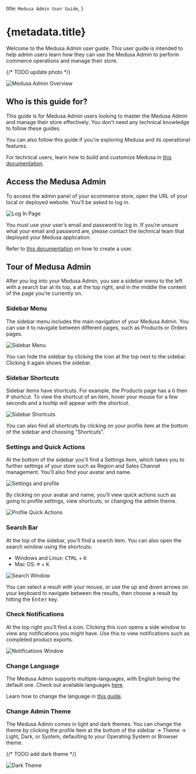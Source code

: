 
  title: `Medusa Admin User Guide`,
}

# {metadata.title}

Welcome to the Medusa Admin user guide. This user guide is intended to help admin users learn how they can use the Medusa Admin to perform commerce operations and manage their store.

{/* TODO update photo */}

![Medusa Admin Overview](https://res.cloudinary.com/dza7lstvk/image/upload/v1739530936/User%20Guide/Screenshot_2025-02-14_at_1.01.35_PM_ecyltl.png)

## Who is this guide for?

This guide is for Medusa Admin users looking to master the Medusa Admin and manage their store effectively. You don't need any technical knowledge to follow these guides.

You can also follow this guide if you're exploring Medusa and its operational features.

<Note>

For technical users, learn how to build and customize Medusa in [this documentation](!docs!/learn).

</Note>

## Access the Medusa Admin

To access the admin panel of your ecommerce store, open the URL of your local or deployed website. You’ll be asked to log in.

![Log In Page](https://res.cloudinary.com/dza7lstvk/image/upload/v1739526611/User%20Guide/Screenshot_2025-02-14_at_11.45.35_AM_j1gepy.png)

You must use your user’s email and password to log in. If you’re unsure what your email and password are, please contact the technical team that deployed your Medusa application.

<Note title="Technical Tip">

Refer to [this documentation](!resources!/medusa-cli#user) on how to create a user.

</Note>

## Tour of Medusa Admin

After you log into your Medusa Admin, you see a sidebar menu to the left with a search bar at its top, a <InlineIcon Icon={BellAlert} alt="bell" /> at the top right, and in the middle the content of the page you’re currently on.

### Sidebar Menu

The sidebar menu includes the main navigation of your Medusa Admin. You can use it to navigate between different pages, such as Products or Orders pages.

![Sidebar Menu](https://res.cloudinary.com/dza7lstvk/image/upload/v1739529281/User%20Guide/Screenshot_2025-02-14_at_12.34.22_PM_oeyaol.png)

You can hide the sidebar by clicking the <InlineIcon Icon={SidebarLeft} alt="sidebar" /> icon at the top next to the sidebar. Clicking it again shows the sidebar.

### Sidebar Shortcuts

Sidebar items have shortcuts. For example, the Products page has a <Kbd>G</Kbd> then <Kbd>P</Kbd> shortcut. To view the shortcut of an item, hover your mouse for a few seconds and a tooltip will appear with the shortcut.

![Sidebar Shortcuts](https://res.cloudinary.com/dza7lstvk/image/upload/v1739530172/User%20Guide/Screenshot_2025-02-14_at_12.48.19_PM_moyjtv.png)

You can also find all shortcuts by clicking on your profile item at the bottom of the sidebar and choosing "Shortcuts".

### Settings and Quick Actions

At the bottom of the sidebar you'll find a Settings item, which takes you to further settings of your store such as Region and Sales Channel management. You'll also find your avatar and name.

![Settings and profile](https://res.cloudinary.com/dza7lstvk/image/upload/v1739530277/User%20Guide/Screenshot_2025-02-14_at_12.51.06_PM_lq0ehf.png)

By clicking on your avatar and name, you'll view quick actions such as going to profile settings, view shortcuts, or changing the admin theme.

![Profile Quick Actions](https://res.cloudinary.com/dza7lstvk/image/upload/v1739530277/User%20Guide/Screenshot_2025-02-14_at_12.50.50_PM_qqmw54.png)

### Search Bar

At the top of the sidebar, you'll find a search item. You can also open the search window using the shortcuts:

- Windows and Linux: <Kbd>CTRL</Kbd> + <Kbd>K</Kbd>
- Mac OS: <Kbd>⌘</Kbd> + <Kbd>K</Kbd>

![Search Window](https://res.cloudinary.com/dza7lstvk/image/upload/v1739529553/User%20Guide/Screenshot_2025-02-14_at_12.36.53_PM_vps6cm.png)

You can select a result with your mouse, or use the up and down arrows on your keyboard to navigate between the results, then choose a result by hitting the <Kbd>Enter</Kbd> key.

### Check Notifications

At the top right you’ll find a <InlineIcon Icon={BellAlert} alt="Bell" /> icon. Clicking this icon opens a side window to view any notifications you might have. Use this to view notifications such as completed product exports.

![Notifications Window](https://res.cloudinary.com/dza7lstvk/image/upload/v1739529955/User%20Guide/Screenshot_2025-02-14_at_12.45.44_PM_ljdvof.png)

### Change Language

The Medusa Admin supports multiple-languages, with English being the default one. Check out available languages [here](./tips/languages/page.mdx).

Learn how to change the language in [this guide](./settings/profile/page.mdx#change-admin-language).

### Change Admin Theme

The Medusa Admin comes in light and dark themes. You can change the theme by clicking the profile item at the bottom of the sidebar -> Theme -> Light, Dark, or System, defaulting to your Operating System or Browser theme.

{/* TODO add dark theme */}

![Dark Theme](https://res.cloudinary.com/dza7lstvk/image/upload/v1739530936/User%20Guide/Screenshot_2025-02-14_at_1.01.56_PM_fdcgmz.png)
